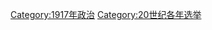 {{Commonscat|Elections in 1917}}

[[Category:1917年政治|Category:1917年政治]]
[[Category:20世纪各年选举|Category:20世纪各年选举]]